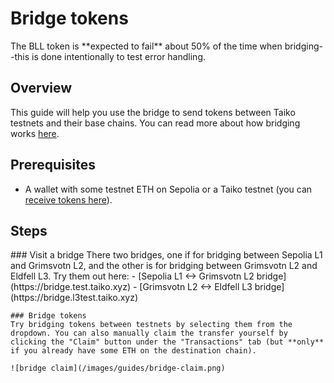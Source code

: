 
# Bridge tokens

<Callout type="warning">
  The BLL token is **expected to fail** about 50% of the time when
  bridging--this is done intentionally to test error handling.
</Callout>

## Overview

This guide will help you use the bridge to send tokens between Taiko testnets and their base chains. You can read more about how bridging works [here](/docs/concepts/bridging).

## Prerequisites

- A wallet with some testnet ETH on Sepolia or a Taiko testnet (you can [receive tokens here](/docs/guides/receive-tokens)).

## Steps

<Steps>
    ### Visit a bridge
    There two bridges, one if for bridging between Sepolia L1 and Grimsvotn L2, and the other is for bridging between Grimsvotn L2 and Eldfell L3. Try them out here:
    - [Sepolia L1 ↔ Grimsvotn L2 bridge](https://bridge.test.taiko.xyz)
    - [Grimsvotn L2 ↔ Eldfell L3 bridge](https://bridge.l3test.taiko.xyz)

    ### Bridge tokens
    Try bridging tokens between testnets by selecting them from the dropdown. You can also manually claim the transfer yourself by clicking the "Claim" button under the "Transactions" tab (but **only** if you already have some ETH on the destination chain).

    ![bridge claim](/images/guides/bridge-claim.png)

</Steps>
